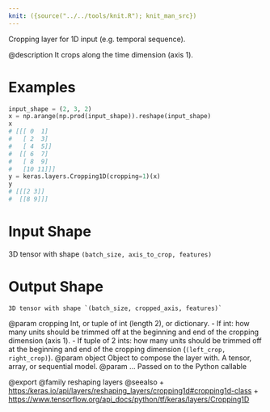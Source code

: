 ```yaml
---
knit: ({source("../../tools/knit.R"); knit_man_src})
---
```

Cropping layer for 1D input (e.g. temporal sequence).

@description
It crops along the time dimension (axis 1).

# Examples
```python
input_shape = (2, 3, 2)
x = np.arange(np.prod(input_shape)).reshape(input_shape)
x
# [[[ 0  1]
#   [ 2  3]
#   [ 4  5]]
#  [[ 6  7]
#   [ 8  9]
#   [10 11]]]
y = keras.layers.Cropping1D(cropping=1)(x)
y
# [[[2 3]]
#  [[8 9]]]
```

# Input Shape
3D tensor with shape `(batch_size, axis_to_crop, features)`

# Output Shape
    3D tensor with shape `(batch_size, cropped_axis, features)`

@param cropping Int, or tuple of int (length 2), or dictionary.
- If int: how many units should be trimmed off at the beginning and
  end of the cropping dimension (axis 1).
- If tuple of 2 ints: how many units should be trimmed off at the
  beginning and end of the cropping dimension
  (`(left_crop, right_crop)`).
@param object Object to compose the layer with. A tensor, array, or sequential model.
@param ... Passed on to the Python callable

@export
@family reshaping layers
@seealso
+ <https:/keras.io/api/layers/reshaping_layers/cropping1d#cropping1d-class>
+ <https://www.tensorflow.org/api_docs/python/tf/keras/layers/Cropping1D>
